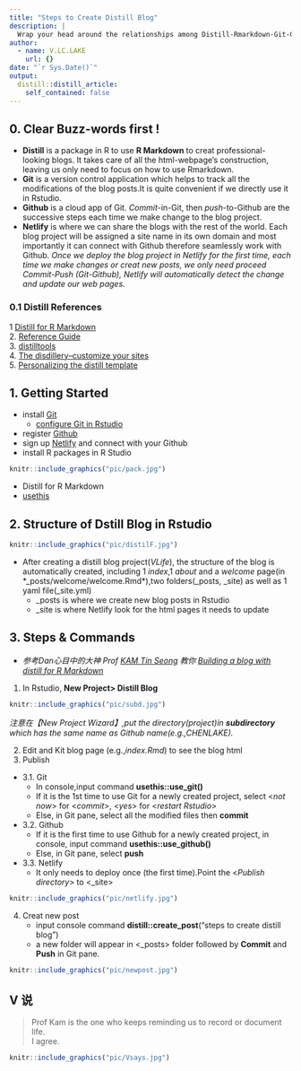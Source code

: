 ```yaml
---
title: "Steps to Create Distill Blog"
description: |
  Wrap your head around the relationships among Distill-Rmarkdown-Git-Github-Netlify. Be familiarized with the commands necessary in Rstudio to create blog and to make new posts. 
author:
  - name: V.LC.LAKE
    url: {}
date: "`r Sys.Date()`"
output:
  distill::distill_article:
    self_contained: false
---
```


## 0. Clear Buzz-words first !

* **Distill** is a package in R to use **R Markdown** to creat professional-looking blogs. It takes care of all the html-webpage's construction, leaving us only need to focus on how to use Rmarkdown.  
* **Git** is a version control application which helps to track all the modifications of the blog posts.It is quite convenient if we directly use it in Rstudio.    
* **Github** is a cloud app of Git. *Commit*-in-Git, then *push*-to-Github are the successive steps each time we make change to the blog project.    
* **Netlify** is where we can share the blogs with the rest of the world. Each blog project will be assigned a site name in its own domain and most importantly it can connect with Github therefore seamlessly work with Github. _Once we deploy the blog project in Netlify for the first time, each time we make changes or creat new posts, we only need proceed Commit-Push (Git-Github), Netlify will automatically detect the change and update our web pages._  

### 0.1 Distill References  

1 [Distill for R Markdown](https://rstudio.github.io/distill/)  
2. [Reference Guide](https://pkgs.rstudio.com/distill/reference/index.html)  
3. [distilltools](https://ellakaye.github.io/distilltools/)  
4. [The disdillery--customize your sites](https://jhelvy.github.io/distillery/index.html)  
5. [Personalizing the distill template](https://www.ericekholm.com/posts/2021-04-02-personalizing-the-distill-template/)  

## 1. Getting Started
+ install [Git](https://git-scm.com/downloads)  
  + [configure Git in Rstudio](https://r4dsa.netlify.app/posts/2021-05-22-git-in-rstudio/)  
+ register [Github](https://github.com/)  
+ sign up [Netlify](https://www.netlify.com/) and connect with your Github  
+ install R packages in R Studio   

```r
knitr::include_graphics("pic/pack.jpg")
```
  + Distill for R Markdown
  + [usethis](https://usethis.r-lib.org/)  


## 2. Structure of Dstill Blog in Rstudio  
```r
knitr::include_graphics("pic/distilF.jpg")
```

* After creating a distill blog project(*VLife*), the structure of the blog is automatically created, including 1 *index*,1 *about* and a *welcome* page(in *_posts/welcome/welcome.Rmd*),two folders(_posts, _site) as well as 1 yaml file(_site.yml)
  + _posts is where we create new blog posts in Rstudio  
  + _site is where Netlify look for the html pages it needs to update 
  
## 3. Steps & Commands  

* _参考Dan心目中的大神 Prof [KAM Tin Seong](https://faculty.smu.edu.sg/profile/kam-tin-seong-486) 教你 [Building a blog with distill for R Markdown](https://r4dsa.netlify.app/posts/2021-05-21-building-a-blog-with-distill-for-r-markdown/)_  

1. In Rstudio, **New Project> Distill Blog**   
 
```r
knitr::include_graphics("pic/subd.jpg")
```

  _注意在【New Project Wizard】,put the directory(project)in **subdirectory** which has the same name as Github name(e.g.,CHENLAKE)._  
  
2. Edit and Kit blog page (e.g.,*index.Rmd*) to see the blog html
3. Publish
  + 3.1. Git  
    + In console,input command **usethis::use_git()**    
    + If it is the 1st time to use Git for a newly created project, select <*not now*> for <*commit*>, <*yes*> for <*restart Rstudio*>  
    + Else, in Git pane, select all the modified files then **commit**  
    
  + 3.2. Github  
    + If it is the first time to use Github for a newly created project, in console, input command **usethis::use_github()**  
    + Else, in Git pane, select **push** 
  
  + 3.3. Netlify  
    + It only needs to deploy once (the first time).Point the <*Publish directory*> to  <_site> 
    
```r
knitr::include_graphics("pic/netlify.jpg")
```

4. Creat new post   
   + input console command **distill::create_post**("steps to create distill blog")  
   + a new folder will appear in <_posts> folder followed by  **Commit** and **Push** in Git pane.
   
```r
knitr::include_graphics("pic/newpost.jpg")
```

## V 说

> Prof Kam is the one who keeps reminding us to record or document life.  
  I agree.

```r
knitr::include_graphics("pic/Vsays.jpg")
```




